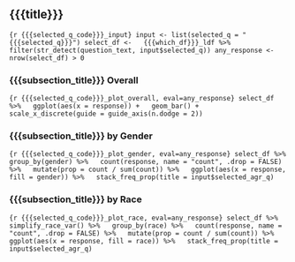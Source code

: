 
## {{{title}}}

```{r {{{selected_q_code}}}_input}
input <- list(selected_q = "{{{selected_q}}}")
select_df <-
  {{{which_df}}}_ldf %>%
    filter(str_detect(question_text, input$selected_q))
any_response <- nrow(select_df) > 0
```


### {{{subsection_title}}} Overall

```{r {{{selected_q_code}}}_plot_overall, eval=any_response}
select_df %>%
  ggplot(aes(x = response)) +
  geom_bar() +
  scale_x_discrete(guide = guide_axis(n.dodge = 2))
```

### {{{subsection_title}}} by Gender

```{r {{{selected_q_code}}}_plot_gender, eval=any_response}
select_df %>%
  group_by(gender) %>%
  count(response, name = "count", .drop = FALSE) %>%
  mutate(prop = count / sum(count)) %>%
  ggplot(aes(x = response, fill = gender)) %>%
  stack_freq_prop(title = input$selected_agr_q)
```



### {{{subsection_title}}} by Race

```{r {{{selected_q_code}}}_plot_race, eval=any_response}
select_df %>%
  simplify_race_var() %>%
  group_by(race) %>%
  count(response, name = "count", .drop = FALSE) %>%
  mutate(prop = count / sum(count)) %>%
  ggplot(aes(x = response, fill = race)) %>%
  stack_freq_prop(title = input$selected_agr_q)
```

